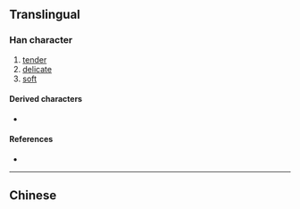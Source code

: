{{also|嫩|㜛|媆}}
{{character info}}
==Translingual==

===Han character===
{{Han char|rn=38|rad=女|as=11|sn=14|four=|canj=VDLO|ids=⿰女欶}}

# [[tender]]
# [[delicate]]
# [[soft]]

====Derived characters====
* {{l|mul|[[𭋯]]}}

====References====
* {{Han ref|kx=0270.311|dkj=06667|hdz=21076.020|uh=5AF0|ud=23280}}

----

==Chinese==
{{zh-see|嫩|v}}